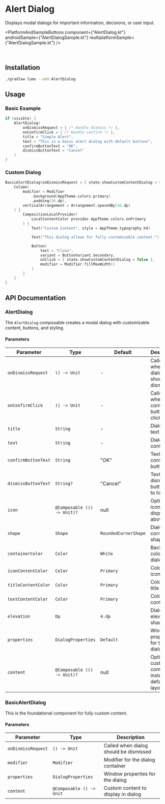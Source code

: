 
# Alert Dialog

Displays modal dialogs for important information, decisions, or user input.

<PlatformAndSampleButtons
  component={"AlertDialog.kt"}
  androidSample={"AlertDialogSample.kt"}
  multiplatformSample={"AlertDialogSample.kt"}
/>

<ComponentVideo componentName="alert-dialog" />

<br />

## Installation

```bash copy
./gradlew lumo --add AlertDialog
```

## Usage

### Basic Example

```kotlin copy
if (visible) {
    AlertDialog(
        onDismissRequest = { /* Handle dismiss */ },
        onConfirmClick = { /* Handle confirm */ },
        title = "Simple Alert",
        text = "This is a basic alert dialog with default buttons",
        confirmButtonText = "OK",
        dismissButtonText = "Cancel"
    )
}
```

### Custom Dialog

```kotlin copy
BasicAlertDialog(onDismissRequest = { state.showCustomContentDialog = false }) {
    Column(
        modifier = Modifier
            .background(AppTheme.colors.primary)
            .padding(16.dp),
        verticalArrangement = Arrangement.spacedBy(16.dp)
    ) {
        CompositionLocalProvider(
            LocalContentColor provides AppTheme.colors.onPrimary
        ) {
            Text("Custom Content", style = AppTheme.typography.h4)

            Text("This dialog allows for fully customizable content.")

            Button(
                text = "Close",
                variant = ButtonVariant.Secondary,
                onClick = { state.showCustomContentDialog = false },
                modifier = Modifier.fillMaxWidth()
            )
        }
    }
}
```

## API Documentation

### AlertDialog

The `AlertDialog` composable creates a modal dialog with customizable content, buttons, and styling.

#### Parameters

| Parameter           | Type                        | Default              | Description                                       |
| ------------------- | --------------------------- | -------------------- | ------------------------------------------------- |
| `onDismissRequest`  | `() -> Unit`                | -                    | Called when dialog should be dismissed            |
| `onConfirmClick`    | `() -> Unit`                | -                    | Called when confirm button is clicked             |
| `title`             | `String`                    | -                    | Dialog title text                                 |
| `text`              | `String`                    | -                    | Dialog content text                               |
| `confirmButtonText` | `String`                    | "OK"                 | Text for confirm button                           |
| `dismissButtonText` | `String?`                   | "Cancel"             | Text for dismiss button (null to hide)            |
| `icon`              | `@Composable (() -> Unit)?` | null                 | Optional icon to display above title              |
| `shape`             | `Shape`                     | `RoundedCornerShape` | Dialog corner shape                               |
| `containerColor`    | `Color`                     | `White`              | Background color of dialog                        |
| `iconContentColor`  | `Color`                     | `Primary`            | Color of the icon                                 |
| `titleContentColor` | `Color`                     | `Primary`            | Color of the title text                           |
| `textContentColor`  | `Color`                     | `Primary`            | Color of the content text                         |
| `elevation`         | `Dp`                        | `4.dp`               | Dialog elevation shadow                           |
| `properties`        | `DialogProperties`          | `Default`            | Window properties for the dialog                  |
| `content`           | `@Composable (() -> Unit)?` | null                 | Optional custom content instead of default layout |

### BasicAlertDialog

This is the foundational component for fully custom content.

#### Parameters

| Parameter          | Type                     | Description                            |
| ------------------ | ------------------------ | -------------------------------------- |
| `onDismissRequest` | `() -> Unit`             | Called when dialog should be dismissed |
| `modifier`         | `Modifier`               | Modifier for the dialog container      |
| `properties`       | `DialogProperties`       | Window properties for the dialog       |
| `content`          | `@Composable () -> Unit` | Custom content to display in dialog    |

